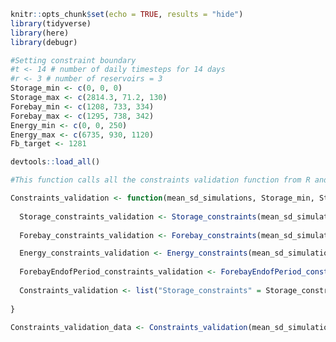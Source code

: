 ```r
knitr::opts_chunk$set(echo = TRUE, results = "hide")
library(tidyverse)
library(here)
library(debugr)
```

```r
#Setting constraint boundary
#t <- 14 # number of daily timesteps for 14 days
#r <- 3 # number of reservoirs = 3 
Storage_min <- c(0, 0, 0) 
Storage_max <- c(2814.3, 71.2, 130)
Forebay_min <- c(1208, 733, 334)
Forebay_max <- c(1295, 738, 342)
Energy_min <- c(0, 0, 250)
Energy_max <- c(6735, 930, 1120)
Fb_target <- 1281 

```

```r
devtools::load_all()
```


```r

#This function calls all the constraints validation function from R and return a list of data where if value < 0 means the constraint is satisfied and if value >0 means constraint is violated

Constraints_validation <- function(mean_sd_simulations, Storage_min, Storage_max, Forebay_min, Forebay_max, Energy_min, Energy_max, Fb_target, rel_index, r, t){
  
  Storage_constraints_validation <- Storage_constraints(mean_sd_simulations, Storage_min, Storage_max, rel_index, r, t) 
  
  Forebay_constraints_validation <- Forebay_constraints(mean_sd_simulations, Forebay_min, Forebay_max, rel_index, r, t)

  Energy_constraints_validation <- Energy_constraints(mean_sd_simulations, Energy_min, Energy_max, rel_index, r, t) 
  
  ForebayEndofPeriod_constraints_validation <- ForebayEndofPeriod_constraints(mean_sd_simulations, Fb_target, rel_index, r, t)
  
  Constraints_validation <- list("Storage_constraints" = Storage_constraints_validation, "Forebay_constraints" = Forebay_constraints_validation, "Energy_constraints" = Energy_constraints_validation, "Forebay_EOP_Constraints" = ForebayEndofPeriod_constraints_validation)
  
}
```

```r
Constraints_validation_data <- Constraints_validation(mean_sd_simulations, Storage_min, Storage_max, Forebay_min, Forebay_max, Energy_min, Energy_max, Fb_target, rel_index=0.9, r=3, t=14)


```